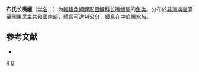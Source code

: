 {{Speciesbox 
| taxon = Raiamas buchholzi
| status = LC
| status_system = IUCN3.1
| authority = [[Peters|Peters]], 1876
| synonyms = *''Barilius buchholzi''<br /><small>Peters, 1876</small>
*''Barilius kingsleyae''<br /><small>Boulenger, 1899</small>
*''Opsaridium buchholzi''<br /><small>Peters, 1876</small>
}}

'''布氏长嘴鱲'''（[[学名|学名]]：{{lang|la|''Raiamas buchholzi''}}）为[[輻鰭魚綱|輻鰭魚綱]][[鯉形目|鯉形目]][[鲤科|鲤科]][[长嘴鱲屬|长嘴鱲屬]]的[[鱼类|鱼类]]。分布於[[非洲|非洲]][[喀麥隆|喀麥隆]]至[[剛果民主共和國|剛果民主共和國]]南部，體長可達14公分，棲息在中底層水域。

==参考文献==
*{{FishBase_species|genus=Raiamas|species=buchholzi|year=2011|month=12}}

{{Taxonbar}}

[[Category:1876年描述的鱼类|R]]
[[Category:长嘴鱲屬|B]]